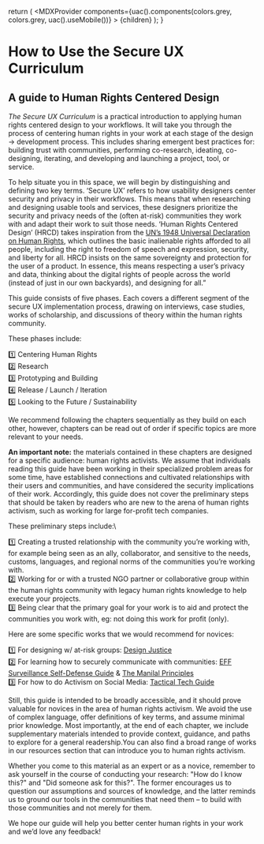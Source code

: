 
  return (
    <MDXProvider
      components={uac().components(colors.grey, colors.grey, uac().useMobile())}
    >
      {children}
    </MDXProvider>
  );
}

[comment]: # "↓↓↓ Editable ↓↓↓"

# How to Use the Secure UX Curriculum

## A guide to Human Rights Centered Design

*The Secure UX Curriculum* is a practical introduction to applying human rights centered design to your workflows. It will take you through the process of centering human rights in your work at each stage of the design → development process. This includes sharing emergent best practices for: building trust with communities, performing co-research, ideating, co-designing, iterating, and developing and launching a project, tool, or service.

To help situate you in this space, we will begin by distinguishing and defining two key terms. ‘Secure UX’ refers to how usability designers center security and privacy in their workflows. This means that when researching and designing usable tools and services, these designers prioritize the security and privacy needs of the (often at-risk) communities they work with and adapt their work to suit those needs. ‘Human Rights Centered Design’ (HRCD) takes inspiration from the [UN’s 1948 Universal Declaration on Human Rights](https://www.un.org/en/universal-declaration-human-rights/), which outlines the basic inalienable rights afforded to all people, including the right to freedom of speech and expression, security, and liberty for all. HRCD insists on the same sovereignty and protection for the user of a product. In essence, this means respecting a user’s privacy and data, thinking about the digital rights of people across the world (instead of just in our own backyards), and designing for all.”

This guide consists of five phases. Each covers a different segment of the secure UX implementation process, drawing on interviews, case studies, works of scholarship, and discussions of theory within the human rights community. 

These phases include: 

1️⃣ Centering Human Rights\
2️⃣ Research\
3️⃣ Prototyping and Building\
4️⃣ Release / Launch / Iteration\
5️⃣ Looking to the Future / Sustainability

We recommend following the chapters sequentially as they build on each other, however, chapters can be read out of order if specific topics are more relevant to your needs. 

**An important note:** the materials contained in these chapters are designed for a specific audience: human rights activists. We assume that individuals reading this guide have been working in their specialized problem areas for some time, have established connections and cultivated relationships with their users and communities, and have considered the security implications of their work. Accordingly, this guide does not cover the preliminary steps that should be taken by readers who are new to the arena of human rights activism, such as working for large for-profit tech companies. 

These preliminary steps include:\

1️⃣ Creating a trusted relationship with the community you’re working with, for example being seen as an ally, collaborator, and sensitive to the needs, customs, languages, and regional norms of the communities you’re working with.\
2️⃣ Working for or with a trusted NGO partner or collaborative group within the human rights community with legacy human rights knowledge to help execute your projects.\
3️⃣ Being clear that the primary goal for your work is to aid and protect the communities you work with, eg: not doing this work for profit (only).

Here are some specific works that we would recommend for novices:

1️⃣ For designing w/ at-risk groups: [Design Justice](https://design-justice.pubpub.org/)\
2️⃣ For learning how to securely communicate with communities: [EFF Surveillance Self-Defense Guide](https://ssd.eff.org/en) & [The Manilal Principles](https://manilaprinciples.org/index.html)\
3️⃣ For how to do Activism on Social Media: [Tactical Tech Guide](https://ourdataourselves.tacticaltech.org/posts/23_guide_social_media/)

Still, this guide is intended to be broadly accessible, and it should prove valuable for novices in the area of human rights activism. We avoid the use of complex language, offer definitions of key terms, and assume minimal prior knowledge. Most importantly, at the end of each chapter, we include supplementary materials intended to provide context, guidance, and paths to explore for a general readership.You can also find a broad range of works in our resources section that can introduce you to human rights activism. 

Whether you come to this material as an expert or as a novice, remember to ask yourself in the course of conducting your research: "How do I know this?" and "Did someone ask for this?".  The former encourages us to question our assumptions and sources of knowledge, and the latter reminds us to ground our tools in the communities that need them – to build with those communities and not merely for them.

We hope our guide will help you better center human rights in your work and we’d love any feedback!
